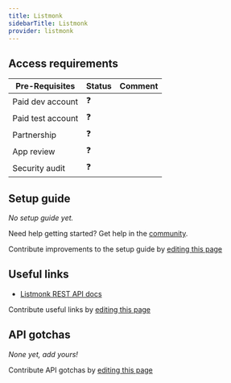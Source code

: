 ```yaml
---
title: Listmonk
sidebarTitle: Listmonk
provider: listmonk
---
```




<Overview />
<PreBuiltTooling provider={providers[pageMetadata.provider]} />
<PreBuiltUseCases />

## Access requirements
| Pre-Requisites | Status | Comment|
| - | - | - |
| Paid dev account | ❓ |  |
| Paid test account | ❓ |  |
| Partnership | ❓ | |
| App review | ❓ |  |
| Security audit | ❓ | |


## Setup guide

_No setup guide yet._

<Tip>Need help getting started? Get help in the [community](https://nango.dev/slack).</Tip>

<Note>Contribute improvements to the setup guide by [editing this page](https://github.com/nangohq/nango/tree/master/docs-v2/integrations/all/listmonk.mdx)</Note>


## Useful links

-   [Listmonk REST API docs](https://listmonk.app/docs/apis/apis/)

<Note>Contribute useful links by [editing this page](https://github.com/nangohq/nango/tree/master/docs-v2/integrations/all/listmonk.mdx)</Note>

## API gotchas

_None yet, add yours!_

<Note>Contribute API gotchas by [editing this page](https://github.com/nangohq/nango/tree/master/docs-v2/integrations/all/listmonk.mdx)</Note>


